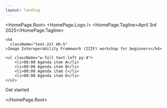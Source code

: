 ```yaml
---
layout: landing
---
```



<HomePage.Root>
  <HomePage.Logo />
  <HomePage.Tagline>April 3rd 2025</HomePage.Tagline>
  <div className="flex flex-col gap-8 mb-4">
  
    <h4
      className="text-2xl mb-5"
    >Image Interoperability Framework (IIIF) workshop for beginners</h4>
    
    <ul className="w-full text-left py-4">
        <li>00:00 Agenda item A</li>
        <li>00:00 Agenda item B</li>
        <li>00:00 Agenda item C</li>
        <li>00:00 Agenda item D</li>
    </ul>

  </div>
  <HomePage.Buttons>
    <HomePage.Button href="/getting-started" variant="accent">
      Get started
    </HomePage.Button>
  </HomePage.Buttons>

</HomePage.Root>
